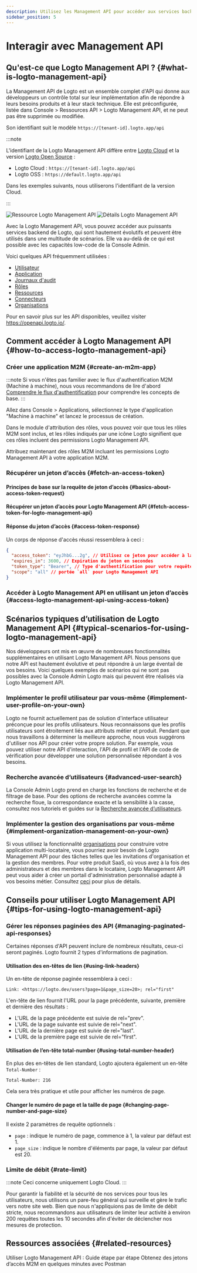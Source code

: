 ```yaml
---
description: Utilisez les Management API pour accéder aux services backend de Logto, en faisant évoluer votre système CIAM avec la gestion des utilisateurs, les paramètres de compte, la vérification d'identité et l'architecture multi-locataire.
sidebar_position: 5
---
```



# Interagir avec Management API

## Qu'est-ce que Logto Management API ? \{#what-is-logto-management-api}

La Management API de Logto est un ensemble complet d'API qui donne aux développeurs un contrôle total sur leur implémentation afin de répondre à leurs besoins produits et à leur stack technique. Elle est préconfigurée, listée dans <CloudLink to="/api-resources">Console > Ressources API > Logto Management API</CloudLink>, et ne peut pas être supprimée ou modifiée.

Son identifiant suit le modèle `https://[tenant-id].logto.app/api`

:::note

L'identifiant de la Logto Management API diffère entre [Logto Cloud](/logto-cloud) et la version [Logto Open Source](/logto-oss) :

- Logto Cloud : `https://[tenant-id].logto.app/api`
- Logto OSS : `https://default.logto.app/api`

Dans les exemples suivants, nous utiliserons l'identifiant de la version Cloud.

:::

<img alt="Ressource Logto Management API" src="/img/assets/logto-management-api-resource.webp" />

<img alt="Détails Logto Management API" src="/img/assets/logto-management-api-details.webp" />

Avec la Logto Management API, vous pouvez accéder aux puissants services backend de Logto, qui sont hautement évolutifs et peuvent être utilisés dans une multitude de scénarios. Elle va au-delà de ce qui est possible avec les capacités low-code de la Console Admin.

Voici quelques API fréquemment utilisées :

- [Utilisateur](https://openapi.logto.io/operation/operation-getuser)
- [Application](https://openapi.logto.io/operation/operation-listapplications)
- [Journaux d'audit](https://openapi.logto.io/operation/operation-listlogs)
- [Rôles](https://openapi.logto.io/operation/operation-listroles)
- [Ressources](https://openapi.logto.io/operation/operation-listresources)
- [Connecteurs](https://openapi.logto.io/operation/operation-listconnectors)
- [Organisations](https://openapi.logto.io/operation/operation-listorganizations)

Pour en savoir plus sur les API disponibles, veuillez visiter https://openapi.logto.io/.

## Comment accéder à Logto Management API \{#how-to-access-logto-management-api}

### Créer une application M2M \{#create-an-m2m-app}

:::note
Si vous n'êtes pas familier avec le flux d'authentification M2M (Machine à machine), nous vous recommandons de lire d'abord [Comprendre le flux d'authentification](/integrate-logto/integrate-logto-into-your-application/understand-authentication-flow/#machine-to-machine-authentication-flow) pour comprendre les concepts de base.
:::

Allez dans <CloudLink to="/applications">Console > Applications</CloudLink>, sélectionnez le type d'application "Machine à machine" et lancez le processus de création.

<M2mRoleAssignment />

Dans le module d'attribution des rôles, vous pouvez voir que tous les rôles M2M sont inclus, et les rôles indiqués par une icône Logto signifient que ces rôles incluent des permissions Logto Management API.

Attribuez maintenant des rôles M2M incluant les permissions Logto Management API à votre application M2M.

### Récupérer un jeton d’accès \{#fetch-an-access-token}

#### Principes de base sur la requête de jeton d’accès \{#basics-about-access-token-request}

<BasicsAboutAccessTokenRequest />

#### Récupérer un jeton d’accès pour Logto Management API \{#fetch-access-token-for-logto-management-api}

<FetchAccessTokenForLogtoManagementApi />

#### Réponse du jeton d’accès \{#access-token-response}

Un corps de réponse d'accès réussi ressemblera à ceci :

```json
{
  "access_token": "eyJhbG...2g", // Utilisez ce jeton pour accéder à la Logto Management API
  "expires_in": 3600, // Expiration du jeton en secondes
  "token_type": "Bearer", // Type d'authentification pour votre requête lors de l'utilisation du jeton d'accès
  "scope": "all" // portée `all` pour Logto Management API
}
```

<M2mAccessTokenNote />

### Accéder à Logto Management API en utilisant un jeton d’accès \{#access-logto-management-api-using-access-token}

<AccessTokenUsage />

<AccessLogtoManagementApiUsingAccessToken />

## Scénarios typiques d’utilisation de Logto Management API \{#typical-scenarios-for-using-logto-management-api}

Nos développeurs ont mis en œuvre de nombreuses fonctionnalités supplémentaires en utilisant Logto Management API. Nous pensons que notre API est hautement évolutive et peut répondre à un large éventail de vos besoins. Voici quelques exemples de scénarios qui ne sont pas possibles avec la Console Admin Logto mais qui peuvent être réalisés via Logto Management API.

### Implémenter le profil utilisateur par vous-même \{#implement-user-profile-on-your-own}

Logto ne fournit actuellement pas de solution d'interface utilisateur préconçue pour les profils utilisateurs. Nous reconnaissons que les profils utilisateurs sont étroitement liés aux attributs métier et produit. Pendant que nous travaillons à déterminer la meilleure approche, nous vous suggérons d'utiliser nos API pour créer votre propre solution. Par exemple, vous pouvez utiliser notre API d'interaction, l'API de profil et l'API de code de vérification pour développer une solution personnalisée répondant à vos besoins.

### Recherche avancée d’utilisateurs \{#advanced-user-search}

La Console Admin Logto prend en charge les fonctions de recherche et de filtrage de base. Pour des options de recherche avancées comme la recherche floue, la correspondance exacte et la sensibilité à la casse, consultez nos tutoriels et guides sur la [Recherche avancée d’utilisateurs](/user-management/advanced-user-search).

### Implémenter la gestion des organisations par vous-même \{#implement-organization-management-on-your-own}

Si vous utilisez la fonctionnalité [organisations](/organizations) pour construire votre application multi-locataire, vous pourriez avoir besoin de Logto Management API pour des tâches telles que les invitations d'organisation et la gestion des membres. Pour votre produit SaaS, où vous avez à la fois des administrateurs et des membres dans le locataire, Logto Management API peut vous aider à créer un portail d'administration personnalisé adapté à vos besoins métier. Consultez [ceci](/end-user-flows/organization-experience/) pour plus de détails.

## Conseils pour utiliser Logto Management API \{#tips-for-using-logto-management-api}

### Gérer les réponses paginées des API \{#managing-paginated-api-responses}

Certaines réponses d'API peuvent inclure de nombreux résultats, ceux-ci seront paginés. Logto fournit 2 types d'informations de pagination.

#### Utilisation des en-têtes de lien \{#using-link-headers}

Un en-tête de réponse paginée ressemblera à ceci :

```
Link: <https://logto.dev/users?page=1&page_size=20>; rel="first"
```

L'en-tête de lien fournit l'URL pour la page précédente, suivante, première et dernière des résultats :

- L'URL de la page précédente est suivie de rel="prev".
- L'URL de la page suivante est suivie de rel="next".
- L'URL de la dernière page est suivie de rel="last".
- L'URL de la première page est suivie de rel="first".

#### Utilisation de l’en-tête total-number \{#using-total-number-header}

En plus des en-têtes de lien standard, Logto ajoutera également un en-tête `Total-Number` :

```
Total-Number: 216
```

Cela sera très pratique et utile pour afficher les numéros de page.

#### Changer le numéro de page et la taille de page \{#changing-page-number-and-page-size}

Il existe 2 paramètres de requête optionnels :

- `page` : indique le numéro de page, commence à 1, la valeur par défaut est 1.
- `page_size` : indique le nombre d'éléments par page, la valeur par défaut est 20.

### Limite de débit \{#rate-limit}

:::note
Ceci concerne uniquement Logto Cloud.
:::

Pour garantir la fiabilité et la sécurité de nos services pour tous les utilisateurs, nous utilisons un pare-feu général qui surveille et gère le trafic vers notre site web. Bien que nous n'appliquions pas de limite de débit stricte, nous recommandons aux utilisateurs de limiter leur activité à environ 200 requêtes toutes les 10 secondes afin d'éviter de déclencher nos mesures de protection.

## Ressources associées \{#related-resources}

<Url href="https://blog.logto.io/management-api">
  Utiliser Logto Management API : Guide étape par étape
</Url>

<Url href="https://blog.logto.io/use-postman-to-obtain-m2m-access-token">
  Obtenez des jetons d’accès M2M en quelques minutes avec Postman
</Url>
